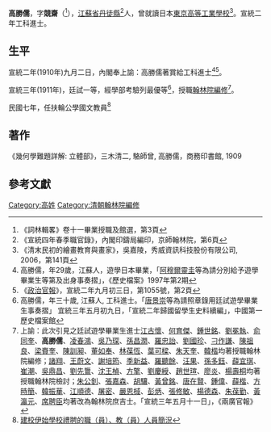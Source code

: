 '''高勝儒'''{{BD|？年||？年||catIdx=G高}}，字'''競齋'''（<ref>《詞林輯畧》卷十一畢業授職及館選，第3頁</ref>），[[江蘇省|江蘇省]][[丹徒縣|丹徒縣]]<ref>《宣統四年春季職官錄》，內閣印鑄局編印，京師翰林院，第6頁</ref>人，曾就讀日本[[東京高等工業學校|東京高等工業學校]]<ref>《清末民初的繪畫教育與畫家》，吳嘉陵，秀威資訊科技股份有限公司, 2006，第141頁</ref>。宣統二年工科進士。

== 生平 ==
宣統二年(1910年)九月二日，內閣奉上諭：高勝儒著賞給工科進士<ref>高勝儒，年29歲，江蘇人，遊學日本畢業，「[[阿穆爾靈圭|阿穆爾靈圭]]等為請分別給予遊學畢業生等第及出身事奏摺」，《歷史檔案》1997年第2期</ref><ref>《[[政治官報|政治官報]]》，宣統二年九月初三日，第1055號，第2頁</ref>。

宣統三年(1911年)，廷試一等，經學部考驗列最優等<ref>高勝儒，年三十歲, 江蘇人, 工科進士。「[[唐景崇|唐景崇]]等為請照章錄用廷試遊學畢業生事奏摺」 宜統三年五月初九日，「宣統二年歸國留學生史料續編」，中國第一歷史檔案館</ref>，授職[[翰林院編修|翰林院編修]]<ref>上諭：此次引見之廷試遊學畢業生進士[[江古懷|江古懷]]、[[何育傑|何育傑]]、[[鍾世銘|鍾世銘]]、[[劉冕執|劉冕執]]、[[俞同奎|俞同奎]]、'''高勝儒'''、[[凌春鴻|凌春鴻]]、[[吳乃琛|吳乃琛]]、[[孫昌潤|孫昌潤]]、[[羅忠詒|羅忠詒]]、[[劉國珍|劉國珍]]、[[刁作謙|刁作謙]]、[[陳祖良|陳祖良]]、[[梁賚奎|梁賚奎]]、[[陳訓昶|陳訓昶]]、[[董如奉|董如奉]]、[[林葆恆|林葆恆]]、[[葉可樑|葉可樑]]、[[朱天奎|朱天奎]]、[[韓楷|韓楷]]均著授職翰林院編修；[[諸翔|諸翔]]、[[王蔚文|王蔚文]]、[[謝培筠|謝培筠]]、[[季新益|季新益]]、[[羅聽餘|羅聽餘]]、[[汪果|汪果]]、[[孫多鈺|孫多鈺]]、[[薛宜琪|薛宜琪]]、[[崔潮|崔潮]]、[[吳鼎昌|吳鼎昌]]、[[劉先䳲|劉先䳲]]、[[沈王楨|沈王楨]]、[[方擎|方擎]]、[[劉慶綬|劉慶綬]]、[[趙世瑄|趙世瑄]]、[[廖炎|廖炎]]、[[楊壽桐|楊壽桐]]均著授職翰林院檢討；[[朱公釗|朱公釗]]、[[張嘉森|張嘉森]]、[[胡驤|胡驤]]、[[黃曾銘|黃曾銘]]、[[唐在賢|唐在賢]]、[[鍾偉|鍾偉]]、[[薛楷|薛楷]]、[[方時簡|方時簡]]、[[韓振華|韓振華]]、[[江順德|江順德]]、[[屠密|屠密]]、[[嚴恩棫|嚴恩棫]]、[[彭炳|彭炳]]、[[張修敏|張修敏]]、[[楊德森|楊德森]]、[[朱葆勤|朱葆勤]]、[[黃瀛元|黃瀛元]]、[[席聘臣|席聘臣]]均著改為翰林院庶吉士。「宣統三年五月十一日」，《兩廣官報》</ref>。

民國七年，任扶輪公學國文教員<ref>[http://www.tjfl.net/Article_Print.asp?ArticleID=2780 建校伊始學校禮聘的職（員）、教（員）人員簡況]{{Dead link|date=2018年6月 |bot=InternetArchiveBot |fix-attempted=no }}</ref>

== 著作 ==
《幾何學難題詳解: 立體部》，三木清二, 駱師曾, 高勝儒，商務印書館, 1909

==參考文獻==
{{Reflist|1}}

{{宣統二年游學畢業進士}}

{{Authority control}}

{{DEFAULTSORT:G高}}
[[Category:高姓|Category:高姓]]
[[Category:清朝翰林院編修|Category:清朝翰林院編修]]